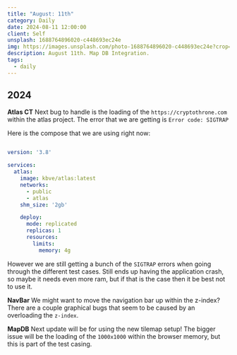 ```yaml
---
title: "August: 11th"
category: Daily
date: 2024-08-11 12:00:00
client: Self
unsplash: 1688764896020-c448693ec24e
img: https://images.unsplash.com/photo-1688764896020-c448693ec24e?crop=entropy&cs=srgb&fm=jpg&ixid=MnwzNjM5Nzd8MHwxfHJhbmRvbXx8fHx8fHx8fDE2ODE3NDg2ODY&ixlib=rb-4.0.3&q=85
description: August 11th. Map DB Integration.
tags:
  - daily
---
```


## 2024

**Atlas CT**
Next bug to handle is the loading of the `https://cryptothrone.com` within the atlas project.
The error that we are getting is `Error code: SIGTRAP`

Here is the compose that we are using right now:

```yaml

version: '3.8'

services:
  atlas:
    image: kbve/atlas:latest
    networks:
      - public
      - atlas
    shm_size: '2gb'

    deploy:
      mode: replicated
      replicas: 1
      resources:
        limits:
          memory: 4g

```

However we are still getting a bunch of the `SIGTRAP` errors when going through the different test cases.
Still ends up having the application crash, so maybe it needs even more ram, but if that is the case then it be best not to use it.

**NavBar**
We might want to move the navigation bar up within the z-index?
There are a couple graphical bugs that seem to be caused by an overloading the `z-index`.

**MapDB**
Next update will be for using the new tilemap setup!
The bigger issue will be the loading of the `1000x1000` within the browser memory, but this is part of the test casing.

 